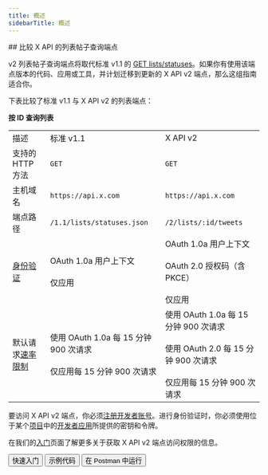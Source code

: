 ```yaml
---
title: 概述
sidebarTitle: 概述
---
```



<div id="comparing-x-apis-list-posts-lookup-endpoints">
  ## 比较 X API 的列表帖子查询端点
</div>

v2 列表帖子查询端点将取代标准 v1.1 的 [GET lists/statuses](https://developer.x.com/en/docs/twitter-api/v1/accounts-and-users/create-manage-lists/api-reference/get-lists-statuses)。如果你有使用该端点版本的代码、应用或工具，并计划迁移到更新的 X API v2 端点，那么这组指南适合你。

下表比较了标准 v1.1 与 X API v2 的列表端点：

**按 ID 查询列表**

|     |     |     |
| :--- | :--- | :--- |
| 描述 | 标准 v1.1 | X API v2 |
| 支持的 HTTP 方法 | `GET` | `GET` |
| 主机域名 | `https://api.x.com` | `https://api.x.com` |
| 端点路径 | `/1.1/lists/statuses.json` | `/2/lists/:id/tweets` |
| [身份验证](/zh/resources/fundamentals/authentication) | OAuth 1.0a 用户上下文<br /><br />仅应用 | OAuth 1.0a 用户上下文<br /><br />OAuth 2.0 授权码（含 PKCE）<br /><br />仅应用 |
| 默认请求[速率限制](/zh/resources/fundamentals/rate-limits) | 使用 OAuth 1.0a 每 15 分钟 900 次请求<br /><br />仅应用每 15 分钟 900 次请求 | 使用 OAuth 1.0a 每 15 分钟 900 次请求<br /><br />使用 OAuth 2.0 每 15 分钟 900 次请求<br /><br />仅应用每 15 分钟 900 次请求 |

要访问 X API v2 端点，你必须[注册开发者账号](https://developer.x.com/en/portal/petition/essential/basic-info)。进行身份验证时，你必须使用位于某个[项目](/zh/resources/fundamentals/projects)中的[开发者应用](/zh/resources/fundamentals/developer-apps)所提供的密钥和令牌。

在我们的[入门](/zh/x-api/getting-started/getting-access)页面了解更多关于获取 X API v2 端点访问权限的信息。

<div className="flex space-x-2">
  <Button href="/zh/x-api/lists/list-tweets/quickstart">
    快速入门
  </Button>

  <Button href="https://github.com/xdevplatform/Twitter-API-v2-sample-code">
    示例代码
  </Button>

  <Button href="https://app.getpostman.com/run-collection/9956214-784efcda-ed4c-4491-a4c0-a26470a67400">
    在 Postman 中运行
  </Button>
</div>